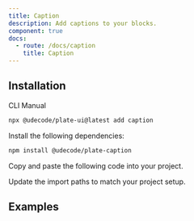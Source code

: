 ```yaml
---
title: Caption
description: Add captions to your blocks.
component: true
docs:
  - route: /docs/caption
    title: Caption
---
```


<ComponentPreview name="playground-demo" id="media" />

## Installation

<Tabs defaultValue="cli">

<TabsList>
<TabsTrigger value="cli">CLI</TabsTrigger>
<TabsTrigger value="manual">Manual</TabsTrigger>
</TabsList>
<TabsContent value="cli">

```bash
npx @udecode/plate-ui@latest add caption
```

</TabsContent>

<TabsContent value="manual">

<Steps>

<Step>

Install the following dependencies:

```bash
npm install @udecode/plate-caption
```

</Step>

<Step>

Copy and paste the following code into your project.

</Step>

<ComponentSource name="caption" />

<Step>

Update the import paths to match your project setup.

</Step>

</Steps>

</TabsContent>

</Tabs>

## Examples

<ComponentSource name="image-element" />
<ComponentSource name="media-embed-element" />
